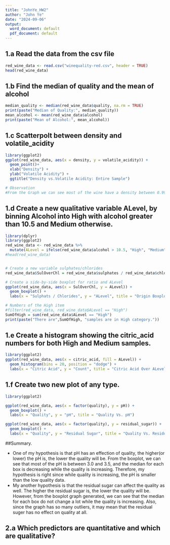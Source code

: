 ---
title: "JohnYe_HW2"
author: "John Ye"
date: "2024-09-06"
output:
  word_document: default
  pdf_document: default
---
## 1.a Read the data from the csv file
```{r}
red_wine_data <- read.csv("winequality-red.csv", header = TRUE)
head(red_wine_data)

```
## 1.b Find the median of quality and the mean of alcohol
```{r}
median_quality <- median(red_wine_data$quality, na.rm = TRUE)
print(paste("Median of Quality:", median_quality))
mean_alcohol <- mean(red_wine_data$alcohol)
print(paste("Mean of Alcohol:", mean_alcohol))
```
## 1.c Scatterpolt between density and volatile_acidity
```{r}
library(ggplot2)
ggplot(red_wine_data, aes(x = density, y = volatile_acidity)) + 
  geom_point()+
  xlab("Density") + 
  ylab("Volatile Acidity") +
  ggtitle("Density vs.Volatile Acidity: Entire Sample")

# Observation
#From the Graph we can see most of the wine have a density between 0.995 and 0.9975, and volatile acidity between 0.2 to 0.8. 
```


## 1.d Create a new qualitative variable ALevel, by binning Alcohol into High with alcohol greater than 10.5 and Medium otherwise.
```{r}
library(dplyr)
library(ggplot2)
red_wine_data <- red_wine_data %>%
  mutate(ALevel = ifelse(red_wine_data$alcohol > 10.5, "High", "Medium"))
#head(red_wine_data)


# Create a new variable sulphates/chlorides
red_wine_data$SulOverChl = red_wine_data$sulphates / red_wine_data$chlorides

# Create a side-by-side boxplot for ratio and ALevel
ggplot(red_wine_data, aes(x = SulOverChl, y = ALevel)) +
  geom_boxplot() +
  labs(x = "Sulphats / Chlorides", y = "ALevel", title = "Origin Boxplot")

# Numbers of the High item
#filter(red_wine_data, red_wine_data$ALevel == "High")
SumOfHigh = sum(red_wine_data$ALevel == "High")
print(paste("There are",SumOfHigh, "samples are in High category."))
```
## 1.e Create a histogram showing the citric_acid numbers for both High and Medium samples.
```{r}
library(ggplot2)
ggplot(red_wine_data, aes(x = citric_acid, fill = ALevel)) + 
  geom_histogram(bins = 20, position = "dodge") +
  labs(x = "Citric Acid", y = "Count", title = "Citric Acid Over ALevel Graph")
```
## 1.f Create two new plot of any type.
```{r}
library(ggplot2)

ggplot(red_wine_data, aes(x = factor(quality), y = pH)) + 
  geom_boxplot() +
  labs(x = "Quality", y = "pH", title = "Quality Vs. pH")

ggplot(red_wine_data, aes(x = factor(quality), y = residual_sugar)) + 
  geom_boxplot() +
  labs(x = "Quality", y = "Residual Sugar", title = "Quality Vs. Residual Sugar")
```

##Summary.

* One of my hypothesis is that pH has an effection of quality, the higher(or lower) the pH is, the lower the quality will be. From the boxplot, we can see that most of the pH is between 3.0 and 3.5, and the median for each box is decreasing while the quality is increasing. Therefore, my hypothesis is right since while quality is increasing, the pH is smaller than the low quality data.
* My another hypothesis is that the residual sugar can affect the quality as well. The higher the residual sugar is, the lower the quality will be. However, from the boxplot graph generated, we can see that the median for each box do not change a lot while the quality is increasing. Also, since the graph has so many outliers, it may mean that the residual suger has no effect on quality at all.

## 2.a Which predictors are quantitative and which are qualitative?
